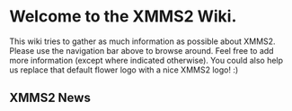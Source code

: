 {{Navbar}}

= Welcome to the XMMS2 Wiki. =

This wiki tries to gather as much information as possible about XMMS2. Please use the navigation bar above to browse around. Feel free to add more information (except where indicated otherwise). You could also help us replace that default flower logo with a nice XMMS2 logo! :)

== XMMS2 News==

{{News}}

{{ComponentStatus}}

{{StatusLegend}}

{{PlatformSupportStatus}}